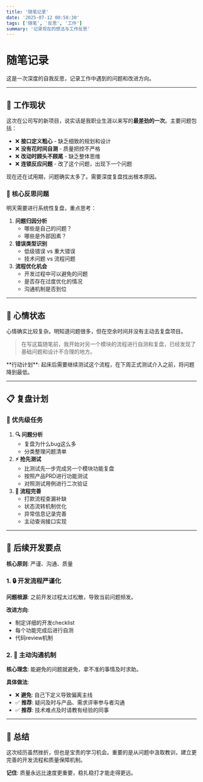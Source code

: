 ```yaml
---
title: '随笔记录'
date: '2025-07-12 00:58:30'
tags: ['随笔', '反思', '工作']
summary: '记录现在的想法与工作反思'
---
```


# 随笔记录

<Callout type="info">这是一次深度的自我反思，记录工作中遇到的问题和改进方向。</Callout>

---

## 🏢 工作现状

这次在公司写的新项目，说实话是我职业生涯以来写的**最差劲的一次**。主要问题包括：

- ❌ **接口定义粗心** - 缺乏细致的规划和设计
- ❌ **没有花时间自测** - 质量把控不严格
- ❌ **改动时顾头不顾尾** - 缺乏整体思维
- ❌ **连锁反应问题** - 改了这个问题，出现下一个问题

<Callout type="warning">现在还在试用期，问题确实太多了。需要深度复盘找出根本原因。</Callout>

### 🤔 核心反思问题

明天需要进行系统性复盘，重点思考：

1. **问题归因分析**
   - 哪些是自己的问题？
   - 哪些是外部因素？
2. **错误类型识别**
   - 低级错误 vs 重大错误
   - 技术问题 vs 流程问题
3. **流程优化机会**
   - 开发过程中可以避免的问题
   - 是否存在过度优化的情况
   - 沟通机制是否到位

---

## 💭 心情状态

心情确实比较复杂。明知道问题很多，但在空余时间并没有主动去复盘项目。

> 在写这篇随笔前，我开始对另一个模块的流程进行自测和复盘，已经发现了基础问题和设计不合理的地方。

<Callout type="note">
  **行动计划**: 起床后需要继续测试这个流程，在下周正式测试介入之前，将问题降到最低。
</Callout>

---

## 📋 复盘计划

### 🎯 优先级任务

1. **🔍 问题分析**
   - 复盘为什么bug这么多
   - 分类整理问题清单
2. **⚡ 抢先测试**
   - 比测试先一步完成另一个模块功能复盘
   - 按照产品PRD进行功能测试
   - 对照测试用例进行二次验证
3. **🔧 流程完善**
   - 打款流程查漏补缺
   - 状态流转机制优化
   - 异常信息记录完善
   - 主动查询接口实现

---

## 🎯 后续开发要点

<Callout type="success">**核心原则**: 严谨、沟通、质量</Callout>

### 1. 🔒 开发流程严谨化

**问题根源**: 之前开发过程太过松散，导致当前问题频发。

**改进方向**:

- 制定详细的开发checklist
- 每个功能完成后进行自测
- 代码review机制

### 2. 🤝 主动沟通机制

**核心理念**: 能避免的问题就避免，拿不准的事情及时求助。

**具体做法**:

- ❌ **避免**: 自己下定义导致偏离主线
- ✅ **推荐**: 疑问及时与产品、需求评审参与者沟通
- ✅ **推荐**: 技术难点及时请教有经验的同事

---

## 📝 总结

这次经历虽然挫折，但也是宝贵的学习机会。重要的是从问题中汲取教训，建立更完善的开发流程和质量保障机制。

<Callout type="tip">**记住**: 质量永远比速度更重要，稳扎稳打才能走得更远。</Callout>
